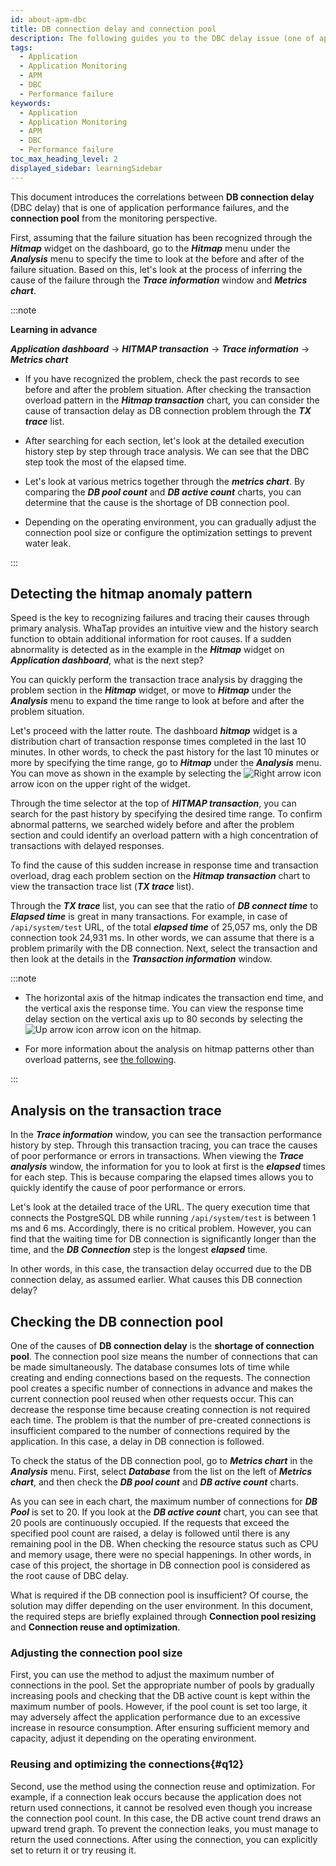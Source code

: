 ```yaml
---
id: about-apm-dbc
title: DB connection delay and connection pool
description: The following guides you to the DBC delay issue (one of application performance failures) and the connection pool.
tags:
  - Application
  - Application Monitoring
  - APM
  - DBC
  - Performance failure
keywords:
  - Application
  - Application Monitoring
  - APM
  - DBC
  - Performance failure
toc_max_heading_level: 2
displayed_sidebar: learningSidebar
---
```


This document introduces the correlations between **DB connection delay** (DBC delay) that is one of application performance failures, and the **connection pool** from the monitoring perspective.

First, assuming that the failure situation has been recognized through the **_Hitmap_** widget on the dashboard, go to the **_Hitmap_** menu under the **_Analysis_** menu to specify the time to look at the before and after of the failure situation. Based on this, let's look at the process of inferring the cause of the failure through the **_Trace information_** window and **_Metrics chart_**. 

:::note

**Learning in advance**

**_Application dashboard_** → **_HITMAP transaction_** → **_Trace information_** → **_Metrics chart_**

-   If you have recognized the problem, check the past records to see before and after the problem situation. After checking the transaction overload pattern in the **_Hitmap transaction_** chart, you can consider the cause of transaction delay as DB connection problem through the **_TX trace_** list.

-   After searching for each section, let's look at the detailed execution history step by step through trace analysis. We can see that the DBC step took the most of the elapsed time.

-   Let's look at various metrics together through the **_metrics chart_**. By comparing the **_DB pool count_** and **_DB active count_** charts, you can determine that the cause is the shortage of DB connection pool.

-   Depending on the operating environment, you can gradually adjust the connection pool size or configure the optimization settings to prevent water leak.

:::

## Detecting the hitmap anomaly pattern

<ImgLang img='best-p/apm-dbc-hitmap-hl.png' desc='히트맵 이상 패턴 감지' />

Speed is the key to recognizing failures and tracing their causes through primary analysis. WhaTap provides an intuitive view and the history search function to obtain additional information for root causes. If a sudden abnormality is detected as in the example in the **_Hitmap_** widget on **_Application dashboard_**, what is the next step? 

You can quickly perform the transaction trace analysis by dragging the problem section in the **_Hitmap_** widget, or move to **_Hitmap_** under the **_Analysis_** menu to expand the time range to look at before and after the problem situation. 

<ImgLang img='best-p/apm-dbc-hitmap-hitmap-tx.png' desc='히트맵 트랜잭션 차트 이동 sc' />

Let's proceed with the latter route. The dashboard **_hitmap_** widget is a distribution chart of transaction response times completed in the last 10 minutes. In other words, to check the past history for the last 10 minutes or more by specifying the time range, go to **_Hitmap_** under the **_Analysis_** menu. You can move as shown in the example by selecting the ![Right arrow icon](/img/ic-s-right.svg) arrow icon on the upper right of the widget.

Through the time selector at the top of **_HITMAP transaction_**, you can search for the past history by specifying the desired time range. To confirm abnormal patterns, we searched widely before and after the problem section and could identify an overload pattern with a high concentration of transactions with delayed responses. 

<ImgLang img='best-p/apm-dbc-hitmap-drag.png' desc='히트맵 드래그' />

To find the cause of this sudden increase in response time and transaction overload, drag each problem section on the **_Hitmap transaction_** chart to view the transaction trace list (**_TX trace_** list). 

<ImgLang img='best-p/apm-dbc-hitmap-tr-list.png' desc='히트맵 트랜잭션 목록' />

Through the **_TX trace_** list, you can see that the ratio of **_DB connect time_** to **_Elapsed time_** is great in many transactions. For example, in case of `/api/system/test` URL, of the total **_elapsed time_** of 25,057 ms, only the DB connection took 24,931 ms. In other words, we can assume that there is a problem primarily with the DB connection. Next, select the transaction and then look at the details in the **_Transaction information_** window.

:::note 

-   The horizontal axis of the hitmap indicates the transaction end time, and the vertical axis the response time. You can view the response time delay section on the vertical axis up to 80 seconds by selecting the ![Up arrow icon](/img/ic-s-up.svg) arrow icon on the hitmap.

-   For more information about the analysis on hitmap patterns other than overload patterns, see [the following](about-apm-hitmap-class#about-hitmap-pattern-analysis).

:::

## Analysis on the transaction trace

In the **_Trace information_** window, you can see the transaction performance history by step. Through this transaction tracing, you can trace the causes of poor performance or errors in transactions. When viewing the **_Trace analysis_** window, the information for you to look at first is the **_elapsed_** times for each step. This is because comparing the elapsed times allows you to quickly identify the cause of poor performance or errors. 

<ImgLang img='best-p/apm-dbc-tx-tr.png' desc='트랜잭션 트레이스 분석 sc' />

Let's look at the detailed trace of the URL. The query execution time that connects the PostgreSQL DB while running `/api/system/test` is between 1 ms and 6 ms. Accordingly, there is no critical problem. However, you can find that the waiting time for DB connection is significantly longer than the time, and the **_DB Connection_** step is the longest **_elapsed_** time.

In other words, in this case, the transaction delay occurred due to the DB connection delay, as assumed earlier. What causes this DB connection delay? 

## Checking the DB connection pool

One of the causes of **DB connection delay** is the **shortage of connection pool**. The connection pool size means the number of connections that can be made simultaneously. The database consumes lots of time while creating and ending connections based on the requests. The connection pool creates a specific number of connections in advance and makes the current connection pool reused when other requests occur. This can decrease the response time because creating connection is not required each time. The problem is that the number of pre-created connections is insufficient compared to the number of connections required by the application. In this case, a delay in DB connection is followed. 

To check the status of the DB connection pool, go to **_Metrics chart_** in the **_Analysis_** menu. First, select **_Database_** from the list on the left of **_Metrics chart_**, and then check the **_DB pool count_** and **_DB active count_** charts.

<ImgLang img='best-p/apm-dbc-mcht.png' desc='메트릭스 차트' />

As you can see in each chart, the maximum number of connections for **_DB Pool_** is set to 20. If you look at the **_DB active count_** chart, you can see that 20 pools are continuously occupied. If the requests that exceed the specified pool count are raised, a delay is followed until there is any remaining pool in the DB. When checking the resource status such as CPU and memory usage, there were no special happenings. In other words, in case of this project, the shortage in DB connection pool is considered as the root cause of DBC delay. 

What is required if the DB connection pool is insufficient? Of course, the solution may differ depending on the user environment. In this document, the required steps are briefly explained through **Connection pool resizing** and **Connection reuse and optimization**.

### Adjusting the connection pool size

First, you can use the method to adjust the maximum number of connections in the pool. Set the appropriate number of pools by gradually increasing pools and checking that the DB active count is kept within the maximum number of pools. However, if the pool count is set too large, it may adversely affect the application performance due to an excessive increase in resource consumption. After ensuring sufficient memory and capacity, adjust it depending on the operating environment.

### Reusing and optimizing the connections{#q12}

Second, use the method using the connection reuse and optimization. For example, if a connection leak occurs because the application does not return used connections, it cannot be resolved even though you increase the connection pool count. In this case, the DB active count trend draws an upward trend graph. To prevent the connection leaks, you must manage to return the used connections. After using the connection, you can explicitly set to return it or try reusing it.

<!--

>

빠르게 살펴보고 싶은 분들은 문서 하단의 [요약 정보](#q12)로 이동하세요.

미리 알아보기 위치?

-->

